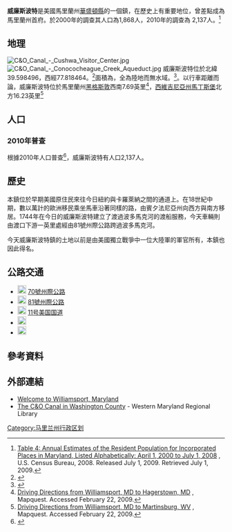 {{Infobox settlement
|official_name            = 威廉斯波特鎮
|native_name = Town of Williamsport, Maryland
|settlement_type          = 鎮
|nickname                 = 
|motto                    =

<!-- Images -->
|image_skyline            = Williamsport Maryland.jpg
|imagesize                = 
|image_caption            = 威廉斯波特的可納克奇格街（Conococheague Street），2007年。
|image_flag               = 
|image_seal               =

<!-- Maps -->
|image_map = Washington_County_Maryland_Incorporated_and_Unincorporated_areas_Williamsport_Highlighted.svg
|mapsize                  = 250x200px
|map_caption              = 威廉斯波特在[[馬里蘭州|馬里蘭州]]的位置
|image_map1               = 
|mapsize1                 = 
|map_caption1             =

<!-- Location -->
|subdivision_type         = 國家
|subdivision_name         = 美國
|subdivision_type1        = 州
|subdivision_name1        = 馬里蘭
|subdivision_type2        = 郡縣
|subdivision_name2        = [[華盛頓縣_(馬里蘭州)|華盛頓]]
|government_footnotes     =<ref>[http://www.herald-mail.com/?cmd=displaystory&story_id=218028&format=html McCleaf re-elected Williamsport mayor] {{Wayback|url=http://www.herald-mail.com/?cmd=displaystory&story_id=218028&format=html |date=20120217095234 }}, Heather Keels, March 3, 2009, The Herald-Mail</ref>
|government_type          = 
|leader_title             = 市長
|leader_name              = James G. McCleaf II
|leader_title1            = 副市長
|leader_name1             = Anthony T. Drury
|established_title        = 
|established_date         =

<!-- Area -->
|unit_pref                = Imperial
|area_footnotes           = <ref name ="Gazetteer files"/>
|area_magnitude           = 
|area_total_km2           = 2.69
|area_land_km2            = 2.69
|area_water_km2           = 0
|area_total_sq_mi         = 1.04
|area_land_sq_mi          = 1.04
|area_water_sq_mi         = 0

<!-- Population -->
|population_as_of         = [[2010年美國人口普查|2010年]]
|population_est           = 2138
|pop_est_as_of            = 2012年<ref name="2012 Pop Estimate">{{cite web|title=Population Estimates|url=http://www.census.gov/popest/data/cities/totals/2012/SUB-EST2012.html|publisher=United States Census Bureau|accessdate=2013-06-26|archive-url=https://www.webcitation.org/6HQu4Spqa?url=http://www.census.gov/popest/data/cities/totals/2012/SUB-EST2012.html|archive-date=2013-06-17|dead-url=yes}}</ref>
|population_footnotes     = <ref name ="FactFinder"/>
|population_total         = 2137
|population_density_km2   = 793.4
|population_density_sq_mi = 2054.8

<!-- General information -->
<!--
|timezone                 = [[North_American_Eastern_Time_Zone|Eastern (EST)]]
|utc_offset               = -5
|timezone_DST             = EDT
|utc_offset_DST           = -4
|elevation_footnotes      = 
|elevation_m              = 124
|elevation_ft             = 407
|coordinates_display      = inline,title
|coordinates_type         = region:US_type:city
|latd = 39 |latm = 35 |lats = 55 |latNS = N
|longd = 77 |longm = 49 |longs = 6 |longEW = W
-->
<!-- Area/postal codes & others -->
|postal_code_type         = 郵遞區號
|postal_code              = 21795
|area_code                = [[Area_code_301|301]]
|blank_name               = [[聯邦資料處理標準|FIPS code]]
|blank_info               = 24-85100
|blank1_name              = [[Geographic_Names_Information_System|GNIS]] feature ID
|blank1_info              = 0591561
|website                  = http://williamsportmd.gov/
|footnotes                = 
}}

'''威廉斯波特'''是美國馬里蘭州[[華盛頓縣_(馬里蘭州)|華盛頓縣]]的一個鎮，在歷史上有重要地位，曾差點成為馬里蘭州首府。於2000年的調查其人口為1,868人，2010年的調查為 2,137人。<ref>[http://www.census.gov/popest/cities/tables/SUB-EST2008-04-24.csv Table 4: Annual Estimates of the Resident Population for Incorporated Places in Maryland, Listed Alphabetically: April 1, 2000 to July 1, 2008] {{Wayback|url=http://www.census.gov/popest/cities/tables/SUB-EST2008-04-24.csv|date=20100327140603}}, U.S. Census Bureau, 2008. Released July 1, 2009. Retrieved July 1, 2009.</ref>

==地理==
[[Image:C&O_Canal_-_Cushwa_Visitor_Center.jpg|thumb]] [[Image:C&O_Canal_-_Conococheague_Creek_Aqueduct.jpg|thumb]]
威廉斯波特位於北緯39.598496，西經77.818464。<ref name="GR1">{{cite web|title=US Gazetteer files: 2010, 2000, and 1990|url=http://www.census.gov/geo/www/gazetteer/gazette.html|accessdate=2011-04-23|date=2011-02-12|publisher=[[United_States_Census_Bureau|United States Census Bureau]]|archive-url=https://web.archive.org/web/20060720110047/http://www.census.gov/geo/www/gazetteer/gazette.html|archive-date=2006-07-20|dead-url=yes}}</ref>面積為{{convert|1.04|sqmi|sqkm|2}}，全為陸地而無水域。<ref name="Gazetteer files">{{cite web|title=US Gazetteer files 2010|url=http://www.census.gov/geo/www/gazetteer/files/Gaz_places_national.txt|accessdate=2013-01-25|publisher=[[United_States_Census_Bureau|United States Census Bureau]]|archive-url=https://www.webcitation.org/699nOulzi?url=http://www.census.gov/geo/www/gazetteer/files/Gaz_places_national.txt|archive-date=2012-07-14|dead-url=no}}</ref>。以行車距離而論，威廉斯波特位於馬里蘭州[[黑格斯敦|黑格斯敦]]西南7.69英里<ref>[http://www.mapquest.com/maps?1c=Williamsport&1s=MD&2c=Hagerstown&2s=MD Driving Directions from Williamsport, MD to Hagerstown, MD] {{Wayback|url=http://www.mapquest.com/maps?1c=Williamsport&1s=MD&2c=Hagerstown&2s=MD|date=20121024012946}}, Mapquest. Accessed February 22, 2009.</ref>，[[西維吉尼亞州|西維吉尼亞州]][[马丁斯堡_(西弗吉尼亚州)|馬丁斯堡]]北方16.23英里<ref>[http://www.mapquest.com/maps?1c=Williamsport&1s=MD&2c=Martinsburg&2s=WV Driving Directions from Williamsport, MD to Martinsburg, WV] {{Wayback|url=http://www.mapquest.com/maps?1c=Williamsport&1s=MD&2c=Martinsburg&2s=WV|date=20121024012950}}, Mapquest. Accessed February 22, 2009.</ref>
<!--
===Climate===
The climate in this area is characterized by hot, humid summers and generally mild to cool winters.  According to the [[Köppen_Climate_Classification|Köppen Climate Classification]] system, Williamsport has a [[humid_subtropical_climate|humid subtropical climate]], abbreviated "Cfa" on climate maps.<ref>[http://www.weatherbase.com/weather/weather-summary.php3?s=75981&cityname=Williamsport%2C+Maryland%2C+United+States+of+America&units= Climate Summary for Williamsport, Maryland]</ref>
-->
==人口==

===2010年普查===
根據2010年人口普查<ref name ="FactFinder">{{cite web|title=American FactFinder|url=http://factfinder2.census.gov/faces/nav/jsf/pages/index.xhtml|publisher=United States Census Bureau|accessdate=2013-01-25|archive-date=2012-02-17|archive-url=https://www.webcitation.org/65WtHj6J5?url=http://factfinder2.census.gov/faces/nav/jsf/pages/index.xhtml|dead-url=no}}</ref>，威廉斯波特有人口2,137人。<!-- 960 households, and 543 families residing in the town. The [[population_density|population density]] was {{convert|2054.8|PD/sqmi|PD/km2|1}}. There were 1,080 housing units at an average density of {{convert|1038.5|/sqmi|/km2|1}}. The racial makeup of the town was 95.6% [[White_(U.S._Census)|White]], 2.5% [[African_American_(U.S._Census)|African American]], 0.1% [[Native_American_(U.S._Census)|Native American]], 0.3% [[Asian_(U.S._Census)|Asian]], 0.3% from [[Race_(U.S._Census)|other races]], and 1.1% from two or more races. [[Hispanic_(U.S._Census)|Hispanic]] or [[Latino_(U.S._Census)|Latino]] of any race were 1.1% of the population.

There were 960 households of which 25.9% had children under the age of 18 living with them, 36.7% were [[Marriage|married couples]] living together, 12.9% had a female householder with no husband present, 7.0% had a male householder with no wife present, and 43.4% were non-families. 38.5% of all households were made up of individuals and 19.8% had someone living alone who was 65 years of age or older. The average household size was 2.12 and the average family size was 2.73.

The median age in the town was 44.9 years. 19% of residents were under the age of 18; 7.8% were between the ages of 18 and 24; 23.3% were from 25 to 44; 26.4% were from 45 to 64; and 23.4% were 65 years of age or older. The gender makeup of the town was 46.0% male and 54.0% female.

===2000 census===
As of the census<ref name="GR2">{{cite web|url=http://factfinder2.census.gov|publisher=[[United_States_Census_Bureau|United States Census Bureau]]|accessdate=2008-01-31|title=American FactFinder}}</ref> of 2000, there were 1,868 people, 785 households, and 471 families residing in the town. The population density was 1,725.6 people per square mile (667.8/km²). There were 836 housing units at an average density of 772.3 per square mile (298.9/km²). The racial makeup of the town was 98.29% [[White_(U.S._Census)|White]], 0.80% [[African_American_(U.S._Census)|African American]], 0.05% [[Native_American_(U.S._Census)|Native American]], 0.16% [[Asian_(U.S._Census)|Asian]], 0.27% from [[Race_(United_States_Census)|other races]], and 0.43% from two or more races. [[Hispanic_(U.S._Census)|Hispanic]] or [[Latino_(U.S._Census)|Latino]] of any race were 0.27% of the population.

There were 785 households out of which 27.0% had children under the age of 18 living with them, 43.7% were married couples living together, 12.0% had a female householder with no husband present, and 40.0% were non-families. 35.7% of all households were made up of individuals and 17.6% had someone living alone who was 65 years of age or older. The average household size was 2.21 and the average family size was 2.84.

In the town the population was spread out with 20.0% under the age of 18, 7.2% from 18 to 24, 26.3% from 25 to 44, 22.8% from 45 to 64, and 23.7% who were 65 years of age or older. The median age was 43 years. For every 100 females there were 80.7 males. For every 100 females age 18 and over, there were 76.5 males.

The median income for a household in the town was $34,243, and the median income for a family was $41,115. Males had a median income of $30,833 versus $21,708 for females. The per capita income for the town was $16,179. About 7.4% of families and 8.5% of the population were below the poverty line, including 4.8% of those under age 18 and 14.8% of those age 65 or over.

==Famous residents==
*[[Nick_Adenhart|Nick Adenhart]], deceased MLB pitcher.
*[[Dave_Cole|Dave Cole]], former MLB pitcher.
*[[Gina_Marie_Groh|Gina Marie Groh]], United States District Court Judge
-->
==歷史==
本鎮位於早期美國原住民來往今日紐約與卡羅萊納之間的通道上。在18世紀中期，數以萬計的歐洲移民乘坐馬車沿著同樣的路，由賓夕法尼亞州向西方與南方移居。1744年在今日的威廉斯波特建立了渡過波多馬克河的渡船服務，今天車輛則由渡口下游一英里處經由81號州際公路跨過波多馬克河。

今天威廉斯波特鎮的土地以前是由美國獨立戰爭中一位大陸軍的軍官{{link-en|奥托·霍兰德·威廉斯|Otho Holland Williams}}所有，本鎮也因此得名。
<!--

[[Cedar_Grove_(Williamsport,_Maryland)|Cedar Grove]], [[Daniel_Donnelly_House|Daniel Donnelly House]], [[Elmwood_(Williamsport,_Maryland)|Elmwood]], [[Rose_Hill_(Williamsport,_Maryland)|Rose Hill]], [[Sprechers_Mill_House|Sprechers Mill House]], [[Springfield_Farm_(Williamsport,_Maryland)|Springfield Farm]], [[Tammany_(Williamsport,_Maryland)|Tammany]], and the [[Williamsport_Historic_District|Williamsport Historic District]] are listed on the [[National_Register_of_Historic_Places|National Register of Historic Places]].<ref name="nris">{{NRISref|version=2010a}}</ref><ref name="nps">{{cite web|url=http://www.cr.nps.gov/nr/listings/20130104.htm|title=National Register of Historic Places Listings|date=2013-01-04|work=Weekly List of Actions Taken on Properties:  12/26/12 through 12/28/12|publisher=National Park Service}}</ref>

===Economic growth===
In 1834, boats using a portion of the newly built [[Chesapeake_and_Ohio_Canal|Chesapeake and Ohio Canal]] were able to reach Williamsport from [[Washington,_D.C.|Washington, D.C.]] The canal itself was extended to Williamsport in 1835.<ref name="C&O Handbook">{{cite book |title=Chesapeake and Ohio Canal |first= |last= |authorlink= |publisher=National Park Service |location=Washington, D.C. |year=1991 |isbn=0-912627-43-3 |url=}} Handbook No. 142.</ref>{{rp|96}} The canal became an important commercial route which connected the area with the lower Potomac River region and the [[Chesapeake_Bay|Chesapeake Bay]], and later with the [[Cumberland,_Maryland|Cumberland, Maryland]] region as the canal construction continued westward. Williamsport became a very popular waterfront town which benefited the economy. In 1873, the [[Western_Maryland_Railway|Western Maryland Railway]] extended its line from Hagerstown to Williamsport, in order to gain access to canal traffic. Coal from Cumberland area mines was one of the principal commodities transferred from canal barges to rail cars at Williamsport.<ref name="Cook">{{cite book|last=Cook |first=Roger |author2=Zimmermann, Karl  |title=The Western Maryland Railway: Fireballs and Black Diamonds |publisher=Garrigues House |location=Laurys Station, Pennsylvania |year=1992 |edition=2nd |isbn=0-9620844-4-1 |pages=33–34}}</ref>

===Flooding===
In 1863, during the [[American_Civil_War|Civil War]], the overflowing flooding waters of the river prevented General [[Robert_E._Lee|Robert E. Lee]]'s army, on its retreat from [[Battle_of_Gettysburg|Gettysburg]], from crossing and making it safely into Virginia for several days.<ref name="C&O Handbook" />{{rp|94}} A large flood in 1924 caused extensive damage to the canal, which was then permanently shut down.<ref>{{cite web |url=http://www.nps.gov/choh/historyculture/canaloperation.htm |title=Canal Operation |author=National Park Service |work=Chesapeake and Ohio Canal National Historic Park |publisher=|accessdate=2012-10-22}}</ref>

==Recent developments==
The town's historic core was added to the [[National_Register_of_Historic_Places|National Register of Historic Places]] as the [[Williamsport_Historic_District|Williamsport Historic District]] in 2001.<ref name="nris">{{NRISref|2008a}}</ref>

The town in May 2010 secured Michael Sparks, a previous town consultant and writer of a revitalization feasibility study, as Director of Economic and Community Development to revitalize downtown and attract tourism.<ref name="test">[http://www.herald-mail.com/?cmd=displaystory&story_id=247293&format=html Williamsport Budget], Andrew Schotz June 14, 2010.</ref><ref>http://www.williamsportmd.gov/docs/minutes/minutes030110.pdf</ref> Mr. Sparks outlined a revitalization initiative with the acronym of C.A.R.E. 
* C-Connecting the various assets of the Town both physically and aesthetically. 
* A-Align and inform the merchants with the needs and demographics of tourists. 
* R-Rebuild through improving building conditions with Code Enforcement and Ordinance changes. 
* E-Entertainment and how to create excitement to pull tourist activity into the town so that it can be built upon and capitalized on by a revitalized Town Center.<ref>http://www.williamsportmd.gov/docs/minutes/minutes080910.pdf</ref>

Over a one year experiment{{when|date=March 2013}} with having a full-time economic development employee<ref>{{cite web|url=http://www.herald-mail.com/news/local/hm-391-million-budget-proposed-for-williamsport-20110605,0,7634158.story |title=$3.91 million budget proposed for Williamsport |publisher=herald-mail.com |date=June 5, 2011 |accessdate=October 17, 2011}}</ref> hundreds of thousands of grant dollars were secured for projects including handicap accessibility for town buildings,<ref name="herald-mail1">{{cite web|author=10:55 am EDT, March 15, 2011 |url=http://www.herald-mail.com/news/local/hm-williamsport-briefs-20110315,0,424361.story |title=Williamsport briefs |publisher=herald-mail.com |date=March 15, 2011 |accessdate=October 17, 2011}}</ref> reconstruction of sewage pump stations,<ref>{{cite web|url=http://your4state.com/search-fulltext?nxd_id=171226 |title=Town Gets Grant to Help Update Sewer System |publisher=Your4State.com |date=March 10, 2011 |accessdate=October 17, 2011}}</ref> a possible bike-and-boat rental facility,<ref>{{cite web|url=http://www.herald-mail.com/news/local/hm-bikeandboat-rental-facility-in-williamsport-tops-list-of-federal-grant-requests-20110504,0,3407647.story |title=Bike-and-boat rental facility in Williamsport tops list of federal grant requests |publisher=herald-mail.com |date=May 4, 2011 |accessdate=October 17, 2011}}</ref> and the town was approved as a [[Heart_of_the_Civil_War_Heritage_Area|Heart of the Civil War Heritage Area]] Target Investment Zone.<ref name="williamsportmd1">http://www.williamsportmd.gov/docs/minutes/minutes071210.pdf</ref> Bike lanes,<ref>{{cite web|url=http://www.canaltrust.org/trust/news.php?ac=post&id=7&cat=2&m=0&y=0 |title=Canal Trust |publisher=Canal Trust |date=June 15, 2010 |accessdate=October 17, 2011}}</ref> bike racks<ref name="williamsportmd1"/> and directional signage were installed to better direct tourists and connect the town with the [[Chesapeake_and_Ohio_Canal_National_Historical_Park|Chesapeake and Ohio Canal National Historical Park]].<ref name="herald-mail1"/> A new permit process was set up with the [[Washington_County,_Maryland|Washington County, Maryland]] permit office, building code enforcement<ref name="williamsportmd1"/> and heavy truck traffic were addressed.<ref>{{cite web|url=http://www.herald-mail.com/news/local/hm-williamsport-considers-restricting-truck-weight-20110307,0,7098318.story |title=Williamsport considers restricting truck weight |publisher=herald-mail.com |date=March 7, 2011 |accessdate=October 17, 2011}}</ref> Events were coordinated that emphasized revitalization and the downtown merchants.<ref>{{cite web|url=http://your4state.com/fulltext?nxd_id=135985 |title=Williamsport Overtaken by Pirates |publisher=Your4State.com |date=September 19, 2010 |accessdate=October 17, 2011}}</ref><ref>{{cite web|url=http://your4state.com/search-fulltext?nxd_id=135635 |title=Pirates Set to Take Over Williamsport |publisher=Your4State.com |date=September 17, 2010 |accessdate=October 17, 2011}}</ref><ref>{{cite web|url=http://articles.herald-mail.com/2010-09-19/news/25195088_1_town-officials-pirate-s-plunder-pirate-day |title=Pirates plunder Williamsport – Herald-Mail |publisher=Articles.herald-mail.com |date=September 19, 2010 |accessdate=October 17, 2011}}</ref> Additionally local youth were honored for community involvement,<ref>{{cite web|url=http://articles.herald-mail.com/2010-08-12/news/25197481_1_destination-imagination-students-international-youth-day |title=Williamsport students honored for International Youth Day – Herald-Mail |publisher=Articles.herald-mail.com |date=August 12, 2010 |accessdate=October 17, 2011}}</ref> events were coordinated for town youth<ref>{{cite web|url=http://articles.herald-mail.com/2010-08-15/news/25198144_1_reptile-crib-springfield-farm-barn-balloon |title=Williamsport gives youths Last Blast of summer – Herald-Mail |publisher=Articles.herald-mail.com |date=August 15, 2010 |accessdate=October 17, 2011}}</ref> and a [[Boys_&_Girls_Clubs_of_America|Boys and Girls Club]] was created.<ref>http://www.bgcwc.com/Images/Images/williamsport%20gets%20a%20boys%20&%20girls%20club.pdf</ref> The changes increased business in Williamsport.<ref>{{cite web|url=http://www.herald-mail.com/news/hm-business-owners-williamsports-plan-to-attract-tourists-is-working-20110215,0,5889244.story |title=Business owners: Williamsport's plan to attract tourists is working |publisher=herald-mail.com |date=February 15, 2011 |accessdate=October 17, 2011}}</ref><ref>{{cite web|url=http://your4state.com/search-fulltext?nxd_id=127245 |title=Small Change Creates Big Boom in Business for Cafe Owner |publisher=Your4State.com |date=August 3, 2010 |accessdate=October 17, 2011}}</ref> The town is part of a regional initiative known as the Canal Towns Partnership.<ref>{{cite web|url=http://www.potomacheritage.net/2011/04/williamsport-md/ |title=Williamsport, MD – Potomac Heritage Explorer |publisher=Potomacheritage.net |date=April 11, 2011 |accessdate=October 17, 2011}}</ref>

[[FirstEnergy|FirstEnergy]] corporation closed the [[R._Paul_Smith_Power_Station|R. Paul Smith Power Station]] in Williamsport on September 1, 2012.<ref name= "MDE">Maryland Department of the Environment, Baltimore, MD (2013-04-05). [http://mde.maryland.gov/programs/regulations/air/Documents/RP_Smith_NPA_MD_Reg_4-05-13.pdf "Notice of Proposed Action: 26.11.27 Emission Limitations for Power Plants."] ''Maryland Register,'' Vol. 40, Issue 7. pp. 626-7.</ref>
-->
==公路交通==
* [[Image:I-70.svg|20px]] [[70號州際公路|70號州際公路]]
* [[Image:I-81.svg|20px]] [[81號州際公路|81號州際公路]]
* [[Image:US_11.svg|20px]] [[11号美国国道|11号美国国道]]
* [[Image:MD_Route_63.svg|20px]] {{link-en|馬里蘭州63號州道|Maryland Route 63}}
* [[Image:MD_Route_68.svg|20px]] {{link-en|馬里蘭州68號州道|Maryland Route 68}}

==參考資料==
{{reflist|30em}}

==外部連結==
{{commons category|Williamsport, Maryland}}
* [http://williamsportmd.gov/ Welcome to Williamsport, Maryland] {{Wayback|url=http://williamsportmd.gov/ |date=20210308081451 }}
* [http://www.whilbr.org/candocanal/index.aspx/ The C&O Canal in Washington County]{{Wayback|url=http://www.whilbr.org/candocanal/index.aspx/ |date=20110609005315 }} - Western Maryland Regional Library

[[Category:马里兰州行政区划|Category:马里兰州行政区划]]